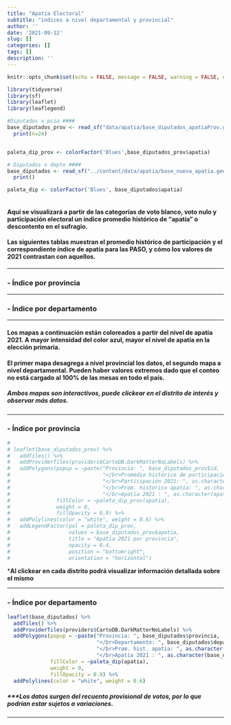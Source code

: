 ```yaml
---
title: "Apatía Electoral"
subtitle: "índices a nivel departamental y provincial"
author: ''
date: '2021-09-12'
slug: []
categories: []
tags: []
description: ''
---
```

<style type="text/css">
.main-container {
  max-width: 1080px;
  margin-left: auto;
  margin-right: auto;
}
</style>


```r
knitr::opts_chunk$set(echo = FALSE, message = FALSE, warning = FALSE, error = FALSE)

library(tidyverse)
library(sf)
library(leaflet)
library(leaflegend)

#Diputados x pcia ####
base_diputados_prov <- read_sf("data/apatia/base_diputados_apatiaProv.geojson") %>%
  print(n=24)


paleta_dip_prov <- colorFactor('Blues',base_diputados_prov$apatia)

# Diputados x depto ####
base_diputados <- read_sf("../content/data/apatia/base_nueva_apatia.geojson") %>%
  print()

paleta_dip <- colorFactor('Blues', base_diputados$apatia)
 
```


#### **Aquí se visualizará a partir de las categorías de voto blanco, voto nulo y participación electoral un índice promedio histórico de "apatía" o descontento en el sufragio.**


#### **Las siguientes tablas muestran el promedio histórico de participación y el correspondiente índice de apatía para las PASO, y cómo los valores de 2021 contrastan con aquellos.**

-----------

### -   **Índice por provincia**


```{=html }
<div class="flourish-embed flourish-table" data-src="visualisation/7252127"><script src="https://public.flourish.studio/resources/embed.js"></script></div>
```

--------

### -   **Índice por departamento**


```{=html }
<div class="flourish-embed flourish-table" data-src="visualisation/7324336"><script src="https://public.flourish.studio/resources/embed.js"></script></div>

```


----------

#### **Los mapas a continuación están coloreados a partir del nivel de apatía 2021. A mayor intensidad del color azul, mayor el nivel de apatía en la elección primaria.**

#### **El primer mapa desagrega a nivel provincial los datos, el segundo mapa a nivel departamental. Pueden haber valores extremos dado que el conteo no está cargado al 100% de las mesas en todo el país.**

##### **Ambos mapas son interactivos, puede clickear en el distrito de interés y observar más datos.**

------------

### -   **Índice por provincia**


```{=html }
<div class="flourish-embed flourish-map" data-src="visualisation/7342214"style = "width: 720px; float: center;"><script src="https://public.flourish.studio/resources/embed.js"></script></div>

```





```r
# 
# leaflet(base_diputados_prov) %>%
#   addTiles() %>%
#   addProviderTiles(providers$CartoDB.DarkMatterNoLabels) %>%
#   addPolygons(popup = ~paste("Provincia: ", base_diputados_prov$id,
#                              "</br>Promedio histórico de participacion: ", as.character(promedio_participacion),
#                              "</br>Participación 2021: ", as.character(participacion),
#                              "</br>Prom. histórico apatía: ", as.character(promedio_apatia),
#                              "</br>Apatía 2021 : ", as.character(apatia)),
#               fillColor = ~paleta_dip_prov(apatia),
#               weight = 0,
#               fillOpacity = 0.9) %>%
#   addPolylines(color = "white", weight = 0.6) %>%
#   addLegendFactor(pal = paleta_dip_prov,
#                   values = base_diputados_prov$apatia,
#                   title = "Apatía 2021 por provincia",
#                   opacity = 0.4,
#                   position = "bottomright",
#                   orientation = "horizontal")


```

 ***Al clickear en cada distrito podrá visualizar información detallada sobre el mismo** 


---------

### -   **Índice por departamento**


```r
leaflet(base_diputados) %>%
  addTiles() %>%
  addProviderTiles(providers$CartoDB.DarkMatterNoLabels) %>%
  addPolygons(popup = ~paste("Provincia: ", base_diputados$provincia,
                             "</br>Departamento: ", base_diputados$departamento,
                             "</br>Prom. hist. apatía: ", as.character(base_diputados$promedio_apatia),
                             "</br>Apatía 2021 : ", as.character(base_diputados$apatia)),
              fillColor = ~paleta_dip(apatia),
              weight = 0,
              fillOpacity = 0.9) %>%
  addPolylines(color = "white", weight = 0.6)

```

##### ***Los datos surgen del recuento provisional de votos, por lo que podrían estar sujetos a variaciones.

----------
